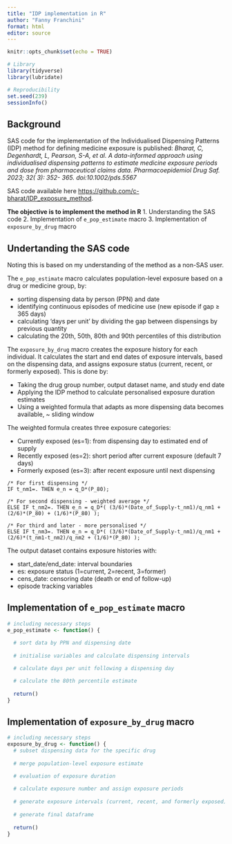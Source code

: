 ```yaml
---
title: "IDP implementation in R"
author: "Fanny Franchini"
format: html
editor: source
---
```


```r
knitr::opts_chunk$set(echo = TRUE)

# Library
library(tidyverse)
library(lubridate)

# Reproducibility
set.seed(239) 
sessionInfo()
```

## Background
SAS code for the implementation of the Individualised Dispensing Patterns (IDP) method for defining medicine exposure is published: *Bharat, C, Degenhardt, L, Pearson, S-A, et al. A data-informed approach using individualised dispensing patterns to estimate medicine exposure periods and dose from pharmaceutical claims data. Pharmacoepidemiol Drug Saf. 2023; 32( 3): 352- 365. doi:10.1002/pds.5567*

SAS code available here <https://github.com/c-bharat/IDP_exposure_method>.

**The objective is to implement the method in R**
1. Understanding the SAS code
2. Implementation of `e_pop_estimate` macro
3. Implementation of `exposure_by_drug` macro

## Undertanding the SAS code
Noting this is based on my understanding of the method as a non-SAS user. 

The `e_pop_estimate` macro calculates population-level exposure based on a drug or medicine group, by:

- sorting dispensing data by person (PPN) and date
- identifying continuous episodes of medicine use (new episode if gap ≥ 365 days)
- calculating 'days per unit' by dividing the gap between dispensings by previous quantity
- calculating the 20th, 50th, 80th and 90th percentiles of this distribution

The `exposure_by_drug` macro creates the exposure history for each individual. It calculates the start and end dates of exposure intervals, based on the dispensing data, and assigns exposure status (current, recent, or formerly exposed). This is done by:

- Taking the drug group number, output dataset name, and study end date
- Applying the IDP method to calculate personalised exposure duration estimates
- Using a  weighted formula that adapts as more dispensing data becomes available, ~ sliding window


The weighted formula creates three exposure categories:

- Currently exposed (es=1): from dispensing day to estimated end of supply
- Recently exposed (es=2): short period after current exposure (default 7 days)
- Formerly exposed (es=3): after recent exposure until next dispensing

```
/* For first dispensing */
IF t_nm1=. THEN e_n = q_D*(P_80);

/* For second dispensing - weighted average */
ELSE IF t_nm2=. THEN e_n = q_D*( (3/6)*(Date_of_Supply-t_nm1)/q_nm1 + (2/6)*(P_80) + (1/6)*(P_80) );

/* For third and later - more personalised */
ELSE IF t_nm3=. THEN e_n = q_D*( (3/6)*(Date_of_Supply-t_nm1)/q_nm1 + (2/6)*(t_nm1-t_nm2)/q_nm2 + (1/6)*(P_80) );
```

The output dataset contains exposure histories with:

- start_date/end_date: interval boundaries
- es: exposure status (1=current, 2=recent, 3=former)
- cens_date: censoring date (death or end of follow-up)
- episode tracking variables

## Implementation of `e_pop_estimate` macro

```r
# including necessary steps
e_pop_estimate <- function() {
  
  # sort data by PPN and dispensing date
  
  # initialise variables and calculate dispensing intervals

  # calculate days per unit following a dispensing day

  # calculate the 80th percentile estimate
  
  return()
}
```


## Implementation of `exposure_by_drug` macro

```r
# including necessary steps
exposure_by_drug <- function() {
  # subset dispensing data for the specific drug
  
  # merge population-level exposure estimate

  # evaluation of exposure duration
  
  # calculate exposure number and assign exposure periods
 
  # generate exposure intervals (current, recent, and formerly exposed)
  
  # generate final dataframe
  
  return()
}
```
